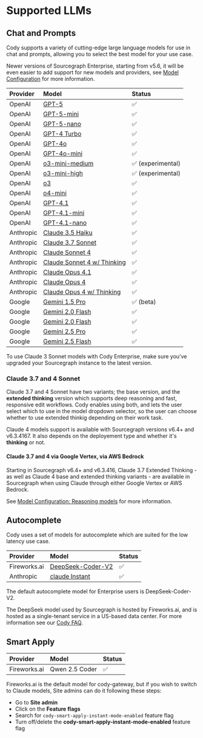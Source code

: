 # Supported LLMs

## Chat and Prompts

Cody supports a variety of cutting-edge large language models for use in chat and prompts, allowing you to select the best model for your use case.

<Callout type="note">Newer versions of Sourcegraph Enterprise, starting from v5.6, it will be even easier to add support for new models and providers, see [Model Configuration](/cody/enterprise/model-configuration) for more information.</Callout>

| **Provider** |                                                                   **Model**                                                                   |    **Status**    |
| :----------- | :-------------------------------------------------------------------------------------------------------------------------------------------- | :--------------- |
| OpenAI       | [GPT-5](https://platform.openai.com/docs/models/gpt-5)                                                                                        | ✅                |
| OpenAI       | [GPT-5-mini](https://platform.openai.com/docs/models/gpt-5-mini)                                                                              | ✅                |
| OpenAI       | [GPT-5-nano](https://platform.openai.com/docs/models/gpt-5-nano)                                                                              | ✅                |
| OpenAI       | [GPT-4 Turbo](https://platform.openai.com/docs/models/gpt-4-and-gpt-4-turbo#:~:text=TRAINING%20DATA-,gpt%2D4%2D0125%2Dpreview,-New%20GPT%2D4) | ✅                |
| OpenAI       | [GPT-4o](https://platform.openai.com/docs/models#gpt-4o)                                                                                      | ✅                |
| OpenAI       | [GPT-4o-mini](https://platform.openai.com/docs/models#gpt-4o-mini)                                                                            | ✅                |
| OpenAI       | [o3-mini-medium](https://openai.com/index/openai-o3-mini/)                                                                                    | ✅ (experimental) |
| OpenAI       | [o3-mini-high](https://openai.com/index/openai-o3-mini/)                                                                                      | ✅ (experimental) |
| OpenAI       | [o3](https://platform.openai.com/docs/models#o3)                                                                                              | ✅                |
| OpenAI       | [o4-mini](https://platform.openai.com/docs/models/o4-mini)                                                                                    | ✅                |
| OpenAI       | [GPT-4.1](https://platform.openai.com/docs/models/gpt-4.1)                                                                                    | ✅                |
| OpenAI       | [GPT-4.1-mini](https://platform.openai.com/docs/models/gpt-4o-mini)                                                                           | ✅                |
| OpenAI       | [GPT-4.1-nano](https://platform.openai.com/docs/models/gpt-4.1-nano)                                                                          | ✅                |
| Anthropic    | [Claude 3.5 Haiku](https://docs.anthropic.com/claude/docs/models-overview#model-comparison)                                                   | ✅                |
| Anthropic    | [Claude 3.7 Sonnet](https://docs.anthropic.com/claude/docs/models-overview#model-comparison)                                                  | ✅                |
| Anthropic    | [Claude Sonnet 4](https://docs.anthropic.com/en/docs/about-claude/models/overview)                                                            | ✅                |
| Anthropic    | [Claude Sonnet 4 w/ Thinking](https://docs.anthropic.com/en/docs/about-claude/models/overview)                                                | ✅                |
| Anthropic    | [Claude Opus 4.1](https://docs.anthropic.com/en/docs/about-claude/models/overview)                                                            | ✅                |
| Anthropic    | [Claude Opus 4](https://docs.anthropic.com/en/docs/about-claude/models/overview)                                                              | ✅                |
| Anthropic    | [Claude Opus 4 w/ Thinking](https://docs.anthropic.com/en/docs/about-claude/models/overview)                                                  | ✅                |
| Google       | [Gemini 1.5 Pro](https://deepmind.google/technologies/gemini/pro/)                                                                            | ✅ (beta)         |
| Google       | [Gemini 2.0 Flash](https://deepmind.google/technologies/gemini/flash/)                                                                        | ✅                |
| Google       | [Gemini 2.0 Flash](https://deepmind.google/technologies/gemini/flash/)                                                                        | ✅                |
| Google       | [Gemini 2.5 Pro](https://cloud.google.com/vertex-ai/generative-ai/docs/models/gemini/2-5-pro)                                                 | ✅                |
| Google       | [Gemini 2.5 Flash](https://cloud.google.com/vertex-ai/generative-ai/docs/models/gemini/2-5-flash)                                             | ✅                |

<Callout type="note">To use Claude 3 Sonnet models with Cody Enterprise, make sure you've upgraded your Sourcegraph instance to the latest version. </Callout>

### Claude 3.7 and 4 Sonnet

Claude 3.7 and 4 Sonnet have two variants; the base version, and the **extended thinking** version which supports deep reasoning and fast, responsive edit workflows. Cody enables using both, and lets the user select which to use in the model dropdown selector, so the user can choose whether to use extended thinkig depending on their work task.

<Callout type="note">Claude 4 models support is available with Sourcegraph versions v6.4+ and v6.3.4167. It also depends on the deployement type and whether it's **thinking** or not.</Callout>

#### Claude 3.7 and 4 via Google Vertex, via AWS Bedrock

Starting in Sourcegraph v6.4+ and v6.3.416, Claude 3.7 Extended Thinking - as well as Claude 4 base and extended thinking variants - are available in Sourcegraph when using Claude through either Google Vertex or AWS Bedrock.

See [Model Configuration: Reasoning models](/cody/enterprise/model-configuration#reasoning-models) for more information.

## Autocomplete

Cody uses a set of models for autocomplete which are suited for the low latency use case.

| **Provider** |                                         **Model**                                         | **Status** |
| :----------- | :---------------------------------------------------------------------------------------- | :------------- |
| Fireworks.ai | [DeepSeek-Coder-V2](https://huggingface.co/deepseek-ai/DeepSeek-Coder-V2-Lite-Instruct)   | ✅              |
| Anthropic    | [claude Instant](https://docs.anthropic.com/claude/docs/models-overview#model-comparison) | ✅              |


<Callout type="note">The default autocomplete model for Enterprise users is DeepSeek-Coder-V2.</Callout>

<Callout type="note">The DeepSeek model used by Sourcegraph is hosted by Fireworks.ai, and is hosted as a single-tenant service in a US-based data center. For more information see our [Cody FAQ](https://sourcegraph.com/docs/cody/faq#is-any-of-my-data-sent-to-deepseek).</Callout>

## Smart Apply

| **Provider** |   **Model**    | **Status** |
| :----------- | :------------- | :--------- |
| Fireworks.ai | Qwen 2.5 Coder | ✅          |

Fireworks.ai is the default model for cody-gateway, but if you wish to switch to Claude models, Site admins can do it following these steps:

- Go to **Site admin**
- Click on the **Feature flags**
- Search for `cody-smart-apply-instant-mode-enabled` feature flag
- Turn off/delete the **cody-smart-apply-instant-mode-enabled** feature flag
